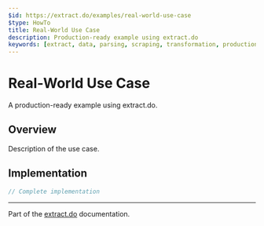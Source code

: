 ```yaml
---
$id: https://extract.do/examples/real-world-use-case
$type: HowTo
title: Real-World Use Case
description: Production-ready example using extract.do
keywords: [extract, data, parsing, scraping, transformation, production, example]
---
```


# Real-World Use Case

A production-ready example using extract.do.

## Overview

Description of the use case.

## Implementation

```typescript
// Complete implementation
```

---

Part of the [extract.do](https://extract.do) documentation.
